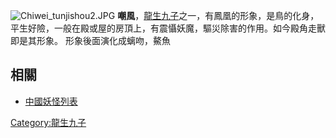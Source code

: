 [[File:Chiwei_tunjishou2.JPG|thumb]]
'''嘲風'''，[[龍生九子|龍生九子]]之一，有鳳凰的形象，是鳥的化身，平生好險，一般在殿或屋的房頂上，有震懾妖魔，驅災除害的作用。如今殿角走獸即是其形象。
形象後面演化成螭吻，鰲魚
== 相關 ==
*[[中國妖怪列表|中國妖怪列表]]

{{龙生九子}}
{{culture-stub}}

[[Category:龍生九子|Category:龍生九子]]